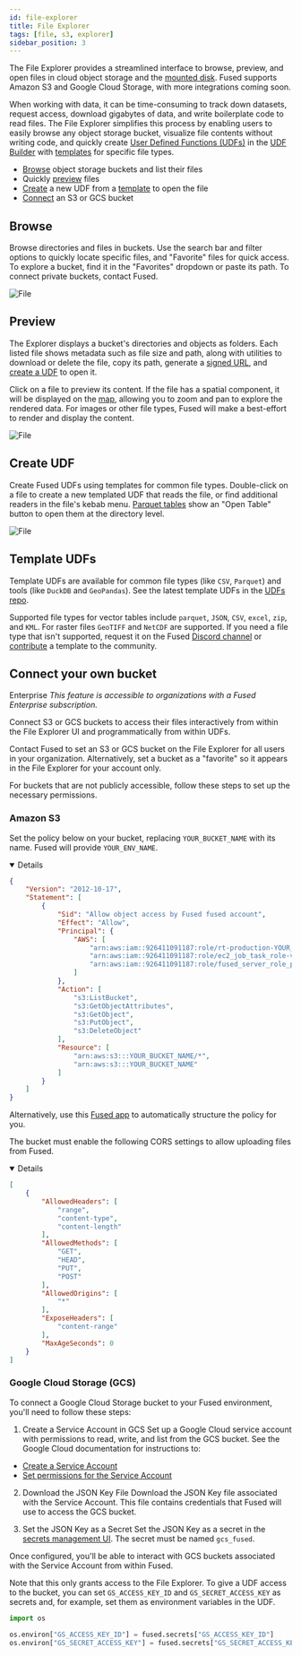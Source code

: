 ```yaml
---
id: file-explorer
title: File Explorer
tags: [file, s3, explorer]
sidebar_position: 3
---
```


The File Explorer provides a streamlined interface to browse, preview, and open files in cloud object storage and the [mounted disk](/core-concepts/content-management/file-system/#mntcache-disk). Fused supports Amazon S3 and Google Cloud Storage, with more integrations coming soon.

When working with data, it can be time-consuming to track down datasets, request access, download gigabytes of data, and write boilerplate code to read files. The File Explorer simplifies this process by enabling users to easily browse any object storage bucket, visualize file contents without writing code, and quickly create [User Defined Functions (UDFs)](/core-concepts/why/) in the [UDF Builder](/workbench/udf-builder/) with [templates](/workbench/file-explorer/#template-udfs) for specific file types.

- [Browse](/workbench/file-explorer/#browse) object storage buckets and list their files
- Quickly [preview](/workbench/file-explorer/#preview) files
- [Create](/workbench/file-explorer/#create-udf) a new UDF from a [template](/workbench/file-explorer/#template-udfs) to open the file
- [Connect](/workbench/file-explorer/#connect-your-own-bucket) an S3 or GCS bucket


<ReactPlayer playsinline={true} className="video__player" playing={false} muted={true} controls height="100%" url="https://fused-magic.s3.us-west-2.amazonaws.com/workbench-walkthrough-videos/docs_rewrite/file_explorer_intro.mp4" width="100%" />

## Browse

Browse directories and files in buckets. Use the search bar and filter options to quickly locate specific files, and "Favorite" files for quick access. To explore a bucket, find it in the "Favorites" dropdown or paste its path. To connect private buckets, contact Fused.


<div style={{ textAlign: 'center' }}>
  <img src={FEsearch} alt="File" style={{ width: '80%' }} />
</div>

## Preview

The Explorer displays a bucket's directories and objects as folders. Each listed file shows metadata such as file size and path, along with utilities to download or delete the file, copy its path, generate a [signed URL](https://docs.aws.amazon.com/AmazonS3/latest/userguide/ShareObjectPreSignedURL.html), and [create a UDF](/workbench/file-explorer/#create-udf) to open it.

Click on a file to preview its content. If the file has a spatial component, it will be displayed on the [map](/workbench/udf-builder/map), allowing you to zoom and pan to explore the rendered data. For images or other file types, Fused will make a best-effort to render and display the content.


<div style={{ textAlign: 'center' }}>
  <img src={FEpreview} alt="File" style={{ width: '80%' }} />
</div>

## Create UDF

Create Fused UDFs using templates for common file types. Double-click on a file to create a new templated UDF that reads the file, or find additional readers in the file's kebab menu. [Parquet tables](https://www.upsolver.com/blog/apache-parquet-why-use) show an "Open Table" button to open them at the directory level.


<div style={{ textAlign: 'center' }}>
  <img src={FEcreateudf} alt="File" style={{ width: '80%' }} />
</div>

## Template UDFs

Template UDFs are available for common file types (like `CSV`, `Parquet`) and tools (like `DuckDB` and `GeoPandas`). See the latest template UDFs in the [UDFs repo](https://github.com/fusedio/udfs/tree/main/files).

Supported file types for vector tables include `parquet`, `JSON`, `CSV`, `excel`, `zip`, and `KML`. For raster files `GeoTIFF` and `NetCDF` are supported. If you need a file type that isn't supported, request it on the Fused [Discord channel](https://discord.com/invite/BxS5wMzdRk) or [contribute](/workbench/udf-catalog/#contribute-to-fused) a template to the community.

## Connect your own bucket

<Tag color="#3399ff">Enterprise</Tag> _This feature is accessible to organizations with a Fused Enterprise subscription._

Connect S3 or GCS buckets to access their files interactively from within the File Explorer UI and programmatically from within UDFs.

Contact Fused to set an S3 or GCS bucket on the File Explorer for all users in your organization. Alternatively, set a bucket as a "favorite" so it appears in the File Explorer for your account only.

For buckets that are not publicly accessible, follow these steps to set up the necessary permissions.

### Amazon S3


Set the policy below on your bucket, replacing `YOUR_BUCKET_NAME` with its name. Fused will provide `YOUR_ENV_NAME`.


<Details open={false}>


```json
{
    "Version": "2012-10-17",
    "Statement": [
        {
            "Sid": "Allow object access by Fused fused account",
            "Effect": "Allow",
            "Principal": {
                "AWS": [
                    "arn:aws:iam::926411091187:role/rt-production-YOUR_ENV_NAME",
                    "arn:aws:iam::926411091187:role/ec2_job_task_role-v2-production-YOUR_ENV_NAME",
                    "arn:aws:iam::926411091187:role/fused_server_role_prod_us_west_2"
                ]
            },
            "Action": [
                "s3:ListBucket",
                "s3:GetObjectAttributes",
                "s3:GetObject",
                "s3:PutObject",
                "s3:DeleteObject"
            ],
            "Resource": [
                "arn:aws:s3:::YOUR_BUCKET_NAME/*",
                "arn:aws:s3:::YOUR_BUCKET_NAME"
            ]
        }
    ]
}
```

</Details>

Alternatively, use this [Fused app](https://www.fused.io/workbench#app/s/i/fa_2yQFVcbSYR1vW4Aa8zL1HC) to automatically structure the policy for you.

The bucket must enable the following CORS settings to allow uploading files from Fused.

<Details open={false}>

```json
[
    {
        "AllowedHeaders": [
            "range",
            "content-type",
            "content-length"
        ],
        "AllowedMethods": [
            "GET",
            "HEAD",
            "PUT",
            "POST"
        ],
        "AllowedOrigins": [
            "*"
        ],
        "ExposeHeaders": [
            "content-range"
        ],
        "MaxAgeSeconds": 0
    }
]
```
</Details>

### Google Cloud Storage (GCS)


To connect a Google Cloud Storage bucket to your Fused environment, you'll need to follow these steps:

1. Create a Service Account in GCS
Set up a Google Cloud service account with permissions to read, write, and list from the GCS bucket. See the Google Cloud documentation for instructions to:
- [Create a Service Account](https://cloud.google.com/iam/docs/service-accounts-create)
- [Set permissions for the Service Account](https://cloud.google.com/iam/docs/manage-access-service-accounts)

2. Download the JSON Key File
Download the JSON Key file associated with the Service Account. This file contains credentials that Fused will use to access the GCS bucket.

3. Set the JSON Key as a Secret
Set the JSON Key as a secret in the [secrets management UI](/workbench/account/#secrets-management). The secret must be named `gcs_fused`.

Once configured, you'll be able to interact with GCS buckets associated with the Service Account from within Fused.

Note that this only grants access to the File Explorer. To give a UDF access to the bucket, you can set `GS_ACCESS_KEY_ID` and `GS_SECRET_ACCESS_KEY` as secrets and, for example, set them as environment variables in the UDF.

```python showLineNumbers
import os

os.environ["GS_ACCESS_KEY_ID"] = fused.secrets["GS_ACCESS_KEY_ID"]
os.environ["GS_SECRET_ACCESS_KEY"] = fused.secrets["GS_SECRET_ACCESS_KEY"]
```
